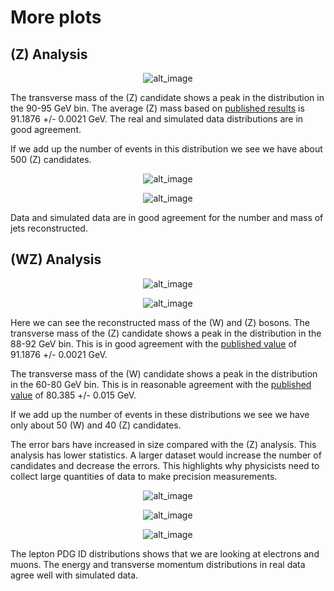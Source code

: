 # More plots

## \(Z\) Analysis

<div align="center" class="quickstart-small-image">

![alt_image](pictures/Output/ZAnalysis/invMassZ.jpg)

</div>

The transverse mass of the \(Z\) candidate shows a peak in the distribution in the 90-95 GeV bin.  The average \(Z\) mass based on [published results](http://pdg.lbl.gov/2012/listings/rpp2012-list-z-boson.pdf) is 91.1876 +/- 0.0021 GeV.  The real and simulated data distributions are in good agreement.

If we add up the number of events in this distribution we see we have about 500 \(Z\) candidates. 

<div align="center" class="quickstart-small-image">

![alt_image](pictures/Output/ZAnalysis/n_jetsZ.jpg)

</div>
<div align="center" class="quickstart-small-image">

![alt_image](pictures/Output/ZAnalysis/jet_mZ.jpg)

</div>

Data and simulated data are in good agreement for the number and mass of jets reconstructed.

## \(WZ\) Analysis

<div align="center" class="quickstart-small-image">

![alt_image](pictures/Output/WZAnalysis/invMassWZ.jpg)

</div>
<div align="center" class="quickstart-small-image">

![alt_image](pictures/Output/WZAnalysis/WtMassWZ.jpg)

</div>

Here we can see the reconstructed mass of the \(W\) and \(Z\) bosons.
The transverse mass of the \(Z\) candidate shows a peak in the distribution in the 88-92 GeV bin.  This is in good agreement with the [published value](http://pdg.lbl.gov/2012/listings/rpp2012-list-z-boson.pdf) of 91.1876 +/- 0.0021 GeV.

The transverse mass of the \(W\) candidate shows a peak in the distribution in the 60-80 GeV bin.
This is in reasonable agreement with the [published value](http://pdg.lbl.gov/2012/listings/rpp2012-list-w-boson.pdf) of 80.385 +/- 0.015 GeV.

If we add up the number of events in these distributions we see we have only about 50 \(W\) and 40 \(Z\) candidates.  

The error bars have increased in size compared with the \(Z\) analysis.  This analysis has lower statistics.  A larger dataset would increase the number of candidates and decrease the errors.  This highlights why physicists need to collect large quantities of data to make precision measurements.  

<div align="center" class="quickstart-small-image">

![alt_image](pictures/Output/WZAnalysis/lep_typeWZ.jpg)

</div>
<div align="center" class="quickstart-small-image">

![alt_image](pictures/Output/WZAnalysis/lep_EWZ.jpg)

</div>
<div align="center" class="quickstart-small-image">

![alt_image](pictures/Output/WZAnalysis/lep_ptWZ.jpg)

</div>

The lepton PDG ID distributions shows that we are looking at electrons and muons.  The energy and transverse momentum distributions in real data agree well with simulated data.



